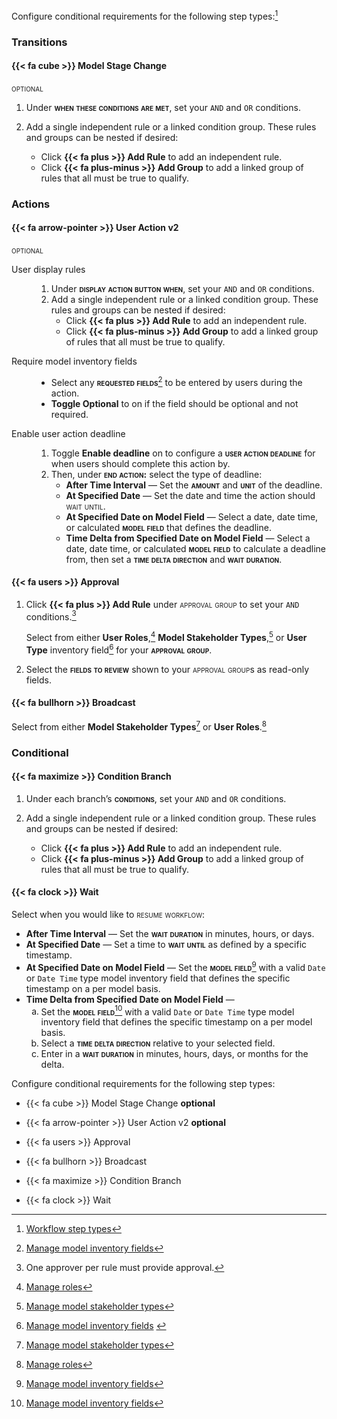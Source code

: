 :::: {.content-visible unless-format="revealjs"}
Configure conditional requirements for the following step types:^[[Workflow step types](/guide/workflows/setting-up-workflows.qmd#workflow-step-types)]

::: {.panel-tabset}
### Transitions

#### {{< fa cube >}} Model Stage Change

[optional]{.smallcaps .pink}

1. Under **[when these conditions are met]{.smallcaps}**, set your `AND` and `OR` conditions.
2. Add a single independent rule or a linked condition group. These rules and groups can be nested if desired:

    - Click **{{< fa plus >}} Add Rule** to add an independent rule.
    - Click **{{< fa plus-minus >}} Add Group** to add a linked group of rules that all must be true to qualify.

### Actions

#### {{< fa arrow-pointer >}} User Action v2

[optional]{.smallcaps .pink}

User display rules
: 1. Under **[display action button when]{.smallcaps}**, set your `AND` and `OR` conditions.
2. Add a single independent rule or a linked condition group. These rules and groups can be nested if desired:
        - Click **{{< fa plus >}} Add Rule** to add an independent rule.
        - Click **{{< fa plus-minus >}} Add Group** to add a linked group of rules that all must be true to qualify.

Require model inventory fields
: - Select any **[requested fields]{.smallcaps}**^[[Manage model inventory fields](/guide/model-inventory/manage-model-inventory-fields.qmd)] to be entered by users during the action.
- **Toggle Optional** to on if the field should be optional and not required.

Enable user action deadline
: 1. Toggle **Enable deadline** on to configure a **[user action deadline]{.smallcaps}** for when users should complete this action by.
2. Then, under **[end action:]{.smallcaps}** select the type of deadline:
        - **After Time Interval** — Set the **[amount]{.smallcaps}** and **[unit]{.smallcaps}** of the deadline.
        - **At Specified Date** — Set the date and time the action should [wait until]{.smallcaps}.
        - **At Specified Date on Model Field** — Select a date, date time, or calculated **[model field]{.smallcaps}** that defines the deadline.
        - **Time Delta from Specified Date on Model Field** — Select a date, date time, or calculated **[model field]{.smallcaps}** to calculate a deadline from, then set a **[time delta direction]{.smallcaps}** and **[wait duration]{.smallcaps}**.

#### {{< fa users >}} Approval

1. Click **{{< fa plus >}} Add Rule** under [approval group]{.smallcaps} to set your `AND` conditions.^[One approver per rule must provide approval.]

    Select from either **User Roles**,^[[Manage roles](/guide/configuration/manage-roles.qmd)] **Model Stakeholder Types**,^[[Manage model stakeholder types](/guide/configuration/manage-model-stakeholder-types.qmd)] or **User Type** inventory field^[[Manage model inventory fields](/guide/model-inventory/manage-model-inventory-fields.qmd#inventory-field-types)
    ] for your **[approval group]{.smallcaps}**.

2. Select the **[fields to review]{.smallcaps}** shown to your [approval group]{.smallcaps}s as read-only fields.

<!-- - Under **[threshold]{.smallcaps}**, set the minimum percentage of approvers required for the resource to be approved. -->

#### {{< fa bullhorn >}} Broadcast

Select from either **Model Stakeholder Types**^[[Manage model stakeholder types](/guide/configuration/manage-model-stakeholder-types.qmd)] or **User Roles**.^[[Manage roles](/guide/configuration/manage-roles.qmd)]

### Conditional

#### {{< fa maximize >}} Condition Branch

1. Under each branch's **[conditions]{.smallcaps}**, set your `AND` and `OR` conditions.
2. Add a single independent rule or a linked condition group. These rules and groups can be nested if desired:

    - Click **{{< fa plus >}} Add Rule** to add an independent rule.
    - Click **{{< fa plus-minus >}} Add Group** to add a linked group of rules that all must be true to qualify.

#### {{< fa clock >}} Wait

Select when you would like to [resume workflow:]{.smallcaps}

- **After Time Interval** — Set the **[wait duration]{.smallcaps}** in minutes, hours, or days.
- **At Specified Date** — Set a time to **[wait until]{.smallcaps}** as defined by a specific timestamp.
- **At Specified Date on Model Field** — Set the **[model field]{.smallcaps}**^[[Manage model inventory fields](/guide/model-inventory/manage-model-inventory-fields.qmd#inventory-field-types)] with a valid `Date` or `Date Time` type model inventory field that defines the specific timestamp on a per model basis.
- **Time Delta from Specified Date on Model Field** —
    a. Set the **[model field]{.smallcaps}**^[[Manage model inventory fields](/guide/model-inventory/manage-model-inventory-fields.qmd#inventory-field-types)] with a valid `Date` or `Date Time` type model inventory field that defines the specific timestamp on a per model basis.
    b. Select a **[time delta direction]{.smallcaps}** relative to your selected field.
    c. Enter in a **[wait duration]{.smallcaps}** in minutes, hours, days, or months for the delta.

:::

::::



:::: {.content-hidden unless-format="revealjs"}
Configure conditional requirements for the following step types:

- {{< fa cube >}} Model Stage Change **[optional]{.smallercaps}**

- {{< fa arrow-pointer >}} User Action v2 **[optional]{.smallercaps}**

- {{< fa users >}} Approval

- {{< fa bullhorn >}} Broadcast

- {{< fa maximize >}} Condition Branch

- {{< fa clock >}} Wait

::::